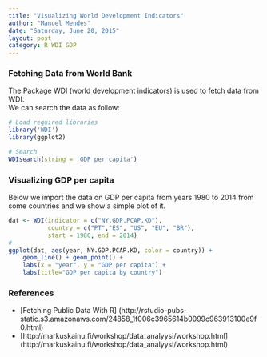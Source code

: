 ```yaml
---
title: "Visualizing World Development Indicators"
author: "Manuel Mendes"
date: "Saturday, June 20, 2015"
layout: post
category: R WDI GDP
---
```


### Fetching Data from World Bank

The Package WDI (world development indicators) is used to fetch data from WDI.    
We can search the data as follow:

```r
# Load required libraries
library('WDI')
library(ggplot2)

# Search
WDIsearch(string = 'GDP per capita')

```

### Visualizing GDP per capita

Below we import the data on GDP per capita from years 1980 to 2014 from some countries and we show a simple plot of it.

```r
dat <- WDI(indicator = c("NY.GDP.PCAP.KD"),    
           country = c("PT","ES", "US", "EU", "BR"),     
           start = 1980, end = 2014)
#
ggplot(dat, aes(year, NY.GDP.PCAP.KD, color = country)) + 
    geom_line() + geom_point() + 
    labs(x = "year", y = "GDP per capita") + 
    labs(title="GDP per capita by country")

```



### References    
* [Fetching Public Data With R] (http://rstudio-pubs-static.s3.amazonaws.com/24858_1f006c3965614b0099c963913100e9f0.html)    
* [http://markuskainu.fi/workshop/data_analyysi/workshop.html] (http://markuskainu.fi/workshop/data_analyysi/workshop.html)

